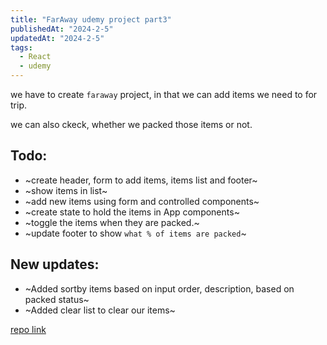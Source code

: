 ```yaml
---
title: "FarAway udemy project part3"
publishedAt: "2024-2-5"
updatedAt: "2024-2-5"
tags:
  - React
  - udemy
---
```


we have to create `faraway` project, in that we can add items we need to for trip.

we can also ckeck, whether we packed those items or not.

## Todo:

- ~create header, form to add items, items list and footer~
- ~show items in list~ 
- ~add new items using form and controlled components~
- ~create state to hold the items in App components~
- ~toggle the items when they are packed.~
- ~update footer to show `what % of items are packed`~

## New updates:

- ~Added sortby items based on input order, description, based on packed status~
- ~Added clear list to clear our items~

[repo link](https://codesandbox.io/p/sandbox/travel-list-f4rmdg?file=%2Fsrc%2FApp.js%3A27%2C45)
